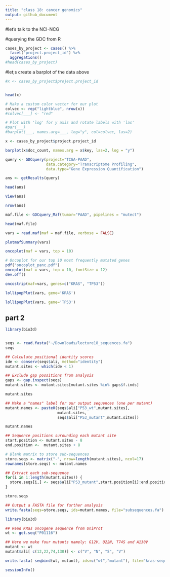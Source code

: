 ```yaml
---
title: "class 18: cancer genomics"
output: github_document
---
```


#let's talk to the NCI-NCG


#querying the GDC from R 
```r
cases_by_project <- cases() %>%
  facet("project.project_id") %>%
  aggregations()
#head(cases_by_project)
```

#let;s create a barplot of the data above
```r
#x <- cases_by_project$project.project_id


head(x)

# Make a custom color vector for our plot
colvec <- rep("lightblue", nrow(x))
#colvec[___] <- "red"

# Plot with 'log' for y axis and rotate labels with 'las'
#par(___)  
#barplot(___, names.arg=___, log="y", col=colvec, las=2)
```


```r
x <- cases_by_project$project.project_id

barplot(x$doc_count, names.arg = x$key, las=2, log = "y")

```



```r
query <- GDCquery(project="TCGA-PAAD",
                  data.category="Transcriptome Profiling",
                  data.type="Gene Expression Quantification")

ans <- getResults(query)
```



```r
head(ans)
```

```r
View(ans)
```

```r
nrow(ans)
```

```r
maf.file <- GDCquery_Maf(tumor="PAAD", pipelines = "mutect")
```

```r
head(maf.file)
```

```r
vars = read.maf(maf = maf.file, verbose = FALSE)
```


```r
plotmafSummary(vars)

```

```r
oncoplot(maf = vars, top = 10)
```


```r
# Oncoplot for our top 10 most frequently mutated genes
pdf("oncoplot_panc.pdf")
oncoplot(maf = vars, top = 10, fontSize = 12)
dev.off()
```

```r
oncostrip(maf=vars, genes=c("KRAS", "TP53"))
```


```r
lollipopPlot(vars, gene='KRAS')
```

```r
lollipopPlot(vars, gene='TP53')
```



## part 2



```r
library(bio3d)


seqs <- read.fasta("~/Downloads/lecture18_sequences.fa")
seqs
```


```r
## Calculate positional identity scores
ide <- conserv(seqs$ali, method="identity")
mutant.sites <- which(ide < 1) 

## Exclude gap possitions from analysis
gaps <- gap.inspect(seqs)
mutant.sites <- mutant.sites[mutant.sites %in% gaps$f.inds]

mutant.sites
```

```r
## Make a "names" label for our output sequences (one per mutant)
mutant.names <- paste0(seqs$ali["P53_wt",mutant.sites],
                       mutant.sites,
                       seqs$ali["P53_mutant",mutant.sites])

mutant.names

```

```r
## Sequence positions surounding each mutant site
start.position <- mutant.sites - 8
end.position <-  mutant.sites + 8

# Blank matrix to store sub-sequences
store.seqs <- matrix("-", nrow=length(mutant.sites), ncol=17)
rownames(store.seqs) <- mutant.names

## Extract each sub-sequence
for(i in 1:length(mutant.sites)) {
  store.seqs[i,] <- seqs$ali["P53_mutant",start.position[i]:end.position[i]]
}

store.seqs
```

```r
## Output a FASTA file for further analysis
write.fasta(seqs=store.seqs, ids=mutant.names, file="subsequences.fa")
```

```r
library(bio3d)

## Read KRas oncogene sequence from UniProt
wt <- get.seq("P01116")

## Here we make four mutants namely: G12V, Q22N, T74S and A130V
mutant <- wt
mutant$ali[ c(12,22,74,130)] <- c("V", "N", "S", "V")

write.fasta( seqbind(wt, mutant), ids=c("wt","mutant"), file="kras-sequences.fa")
```

```r
sessionInfo()
```



